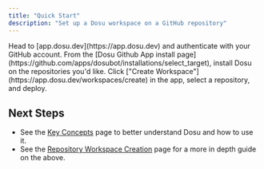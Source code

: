 ```yaml
---
title: "Quick Start"
description: "Set up a Dosu workspace on a GitHub repository"
---
```

<Steps>
  <Step title="Create an Account">
    Head to [app.dosu.dev](https://app.dosu.dev) and authenticate with your GitHub account.
  </Step>
  <Step title="Install the GitHub App">
    From the [Dosu Github App install page](https://github.com/apps/dosubot/installations/select_target), install Dosu on the repositories you'd like.
  </Step>
  <Step title="Create a Workspace">
    Click ["Create Workspace"](https://app.dosu.dev/workspaces/create) in the app, select a repository, and deploy.
  </Step>
</Steps>


## Next Steps
- See the [Key Concepts](/docs/concepts-workspace) page to better understand Dosu and how to use it.
- See the [Repository Workspace Creation](/docs/workspace-creation-github-repository) page for a more in depth guide on the above.
